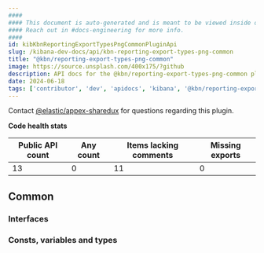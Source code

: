```yaml
---
####
#### This document is auto-generated and is meant to be viewed inside our experimental, new docs system.
#### Reach out in #docs-engineering for more info.
####
id: kibKbnReportingExportTypesPngCommonPluginApi
slug: /kibana-dev-docs/api/kbn-reporting-export-types-png-common
title: "@kbn/reporting-export-types-png-common"
image: https://source.unsplash.com/400x175/?github
description: API docs for the @kbn/reporting-export-types-png-common plugin
date: 2024-06-18
tags: ['contributor', 'dev', 'apidocs', 'kibana', '@kbn/reporting-export-types-png-common']
---
```




Contact [@elastic/appex-sharedux](https://github.com/orgs/elastic/teams/appex-sharedux) for questions regarding this plugin.

**Code health stats**

| Public API count  | Any count | Items lacking comments | Missing exports |
|-------------------|-----------|------------------------|-----------------|
| 13 | 0 | 11 | 0 |

## Common

### Interfaces
<DocDefinitionList data={kbnReportingExportTypesPngCommonObj.common.interfaces}/>

### Consts, variables and types
<DocDefinitionList data={kbnReportingExportTypesPngCommonObj.common.misc}/>


